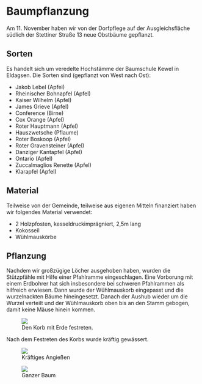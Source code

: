 
# Baumpflanzung

Am 11. November haben wir von der Dorfpflege auf der Ausgleichsfläche südlich
der Stettiner Straße 13 neue Obstbäume gepflanzt.

## Sorten

Es handelt sich um veredelte Hochstämme der Baumschule Kewel in Eldagsen. Die
Sorten sind (gepflanzt von West nach Ost):

- Jakob Lebel (Apfel)
- Rheinischer Bohnapfel (Apfel)
- Kaiser Wilhelm (Apfel)
- James Grieve (Apfel)
- Conference (Birne)
- Cox Orange (Apfel)
- Roter Hauptmann (Apfel)
- Hauszwetsche (Pflaume)
- Roter Boskoop (Apfel)
- Roter Gravensteiner (Apfel)
- Danziger Kantapfel (Apfel)
- Ontario (Apfel)
- Zuccalmaglios Renette (Apfel)
- Klarapfel (Apfel)

## Material

Teilweise von der Gemeinde, teilweise aus eigenen Mitteln finanziert haben wir
folgendes Material verwendet:

- 2 Holzpfosten, kesseldruckimprägniert, 2,5m lang
- Kokosseil
- Wühlmauskörbe

## Pflanzung

Nachdem wir großzügige Löcher ausgehoben haben, wurden die Stützpfähle mit Hilfe
einer Pfahlramme eingeschlagen. Eine Vorborung mit einem Erdbohrer hat sich
insbesondere bei schweren Pfahlrammen als hilfreich erwiesen. Dann wurde der
Wühlmauskorb eingepasst und die wurzelnackten Bäume hineingesetzt. Danach der
Aushub wieder um die Wurzel verteilt und der Wühlmauskorb oben bis an den Stamm
gebogen, damit keine Mäuse hinein kommen.

<figure>
  <Image src={require('./festtreten.jpg')} />
  <figcaption className="mt-2 text-sm text-center text-gray-500 dark:text-gray-400">
    Den Korb mit Erde festreten.
  </figcaption>
</figure>

Nach dem Festreten des Korbs wurde kräftig gewässert.

<figure>
  <Image src={require('./giessen.jpg')} />
  <figcaption className="mt-2 text-sm text-center text-gray-500 dark:text-gray-400">
    Kräftiges Angießen
  </figcaption>
</figure>

<figure>
  <Image src={require('./ganzerBaum.jpg')} />
  <figcaption className="mt-2 text-sm text-center text-gray-500 dark:text-gray-400">
    Ganzer Baum
  </figcaption>
</figure>

